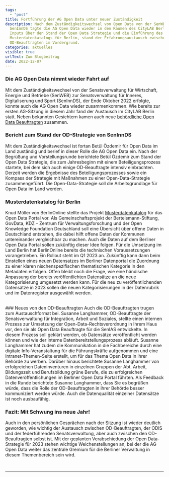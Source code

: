 ```yaml
---
tags:
  - "post"
title: Fortführung der AG Open Data unter neuer Zuständigkeit
description: Nach dem Zuständigkeitswechsel von Open Data von der SenWEB zur
  SenInnDS tagte die AG Open Data wieder in den Räumen des CityLAB Berlin. Neben
  Inputs über den Stand der Open Data Strategie und die Einführung des
  Musterdatenkatalogs für Berlin, stand der Erfahrungsaustausch zwischen den
  OD-Beauftragten im Vordergrund.
categories: aktuelles
visible: true
urlText: Zum Blogbeitrag
date: 2022-12-07
---
```


### Die AG Open Data nimmt wieder Fahrt auf

Mit dem Zuständigkeitswechsel von der Senatsverwaltung für Wirtschaft, Energie und Betriebe (SenWEB) zur Senatsverwaltung für Inneres, Digitaliserung und Sport (SenInnDS), der Ende Oktober 2022 erfolgte, konnte auch die AG Open Data wieder zusammenkommen. Wie bereits zur ersten AG-Sitzung in diesem Jahr fand der Austausch im CityLAB Berlin statt. Neben bekannten Gesichtern kamen auch neue [behördliche Open Data Beauftragten](https://www.berlin.de/sen/wirtschaft/digitalisierung/open-data/open-data-beauftragte/) zusammen.

### Bericht zum Stand der OD-Strategie von SenInnDS

Mit dem Zuständigkeitswechsel ist fortan Betül Özdemir für Open Data im Land zuständig und berief in dieser Rolle die AG Open Data ein. Nach der Begrüßung und Vorstellungsrunde berichtete Betül Özdemir zum Stand der Open Data Strategie, die zum Jahresbeginn mit einem Beteiligungsprozess startete, bei dem sich auch einige OD-Beauftragte intensiv einbrachten. Derzeit werden die Ergebnisse des Beteiligungsprozesses sowie ein Kompass der Strategie mit Maßnahmen zu einer Open-Data-Strategie zusammengeführt. Die Open-Data-Strategie soll die Arbeitsgrundlage für Open Data im Land werden.

### Musterdatenkatalog für Berlin

Knud Möller von BerlinOnline stellte das Projekt [Musterdatenkatalog](https://www.bertelsmann-stiftung.de/de/unsere-projekte/smart-country/musterdatenkatalog) für das Open Data Portal vor. Als Gemeinschaftsprojekt der Bertelsmann-Stiftung, GovData, KDZ – Zentrum für Verwaltungsforschung und der Open Knowledge Foundation Deutschland soll eine Übersicht über offene Daten in Deutschland entstehen, die dabei hilft offene Daten der Kommunen untereinander vergleichbar zu machen. Auch die Daten auf dem Berliner Open Data Portal sollen zukünftig dieser Idee folgen. Für die Umsetzung im Land Berlin hat BerlinOnline bereits die technischen Voraussetzungen vorangetrieben. Ein Rollout steht im Q1 2023 an. Zukünftig kann dann beim Einstellen eines neuen Datensatzes im Berliner Datenportal die Zuordnung zu einer klaren nischenspezifischen thematischen Kategorie in den Metadaten erfolgen. Offen bleibt noch die Frage, wie eine händische Anpassung der bereits veröffentlichten Datensätze an die neue Kategorisierung umgesetzt werden kann. Für die neu zu veröffentlichenden Datensätze in 2023 sollen die neuen Kategorisierungen in der Datenrubrik und im Datenregister ausgewählt werden.


<ImageSection
  src="/images/agopendata_dez_22.jpg"
  caption="Arbeitssitzung der AG Open Data im CityLAB Berlin"
/>

<br />
### Neues von den OD-Beauftragten Auch die OD-Beauftragten trugen zum Austauschformat
bei. Susanne Langhammer, OD-Beauftragte der Senatsverwaltung für Integration, Arbeit
und Soziales, stellte einen internen Prozess zur Umsetzung der Open-Data-Rechtsverordnung
in Ihrem Haus vor, den sie als Open Data Beauftragte für die SenIAS entwickelte.
In diesem Prozess soll geklärt werden, ob Datensätze veröffentlicht werden können
und wie der interne Datenbereitstellungsprozess abläuft. Susanne Langhammer hat zudem
die Kommunikation in die Fachbereiche durch eine digitale Info-Veranstaltung für
die Führungskräfte aufgenommen und eine Intranet-Themen-Seite erstellt, um für das
Thema Open Data in ihrer Behörde zu werben. Darüber hinaus berichtete Susanne Langhammer
von erfolgreichen Dateninventuren in einzelnen Gruppen der Abt. Arbeit, Bildungszeit
und Berufsbildung grüne Berufe, die zu erfolgreichen Datenveröffentlichungen im Berliner
Open Data Portal führten. Als Feedback in die Runde berichtete Susanne Langhammer,
dass Sie es begrüßen würde, dass die Rolle der OD-Beauftragten in ihrer Behörde besser
kommuniziert werden würde. Auch die Datenqualität einzelner Datensätze ist noch ausbaufähig.

### Fazit: Mit Schwung ins neue Jahr!

Auch in den persönlichen Gesprächen nach der Sitzung ist wieder deutlich geworden, wie wichtig der Austausch zwischen OD-Beauftragten, der ODIS und der federführenden Senatsverwaltung, aber auch zwischen den OD-Beauftragten selbst ist. Mit der geplanten Verabschiedung der Open Data-Strategie für 2023 stehen wichtige Weichenstellungen an, bei der die AG Open Data weiter das zentrale Gremium für die Berliner Verwaltung in diesem Themenbereich sein wird.

<br />
<hr />
